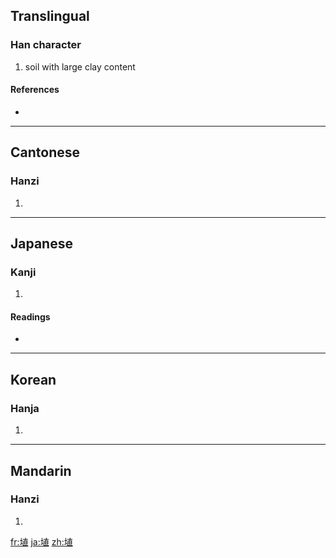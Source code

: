 ==Translingual==

===Han character===
{{Han char|rn=32|rad=土|as=08|sn=11|four=4411<sub>6</sub>|canj=土十月一 (GJBM)}}

# soil with large clay content

====References====
* {{Han ref|kx=0231.050|dkj=05188|dj=0467.100|hdz=10450.030|uh=57F4|ud=22516|bh=D4B2|bd=54450}}

----

==Cantonese==

===Hanzi===
{{yue-hanzi|jyut=|y=jik6}}

# {{defn|Cantonese|sort=土08}}

----

==Japanese==

===Kanji===
{{ja-kanji|grade=|rs=土08}}

# {{defn|Japanese|sort=土08}}

====Readings====
* {{ja-readings|on=[[しょく]] (shoku)|kun=[[はに]] (hani)}}

----

==Korean==

===Hanja===
{{ko-hanja|hangeul=[[식]], [[치]]|rv=sik, chi|mr=sik, ch'i}}

# {{defn|Korean|sort=土08}}

----

==Mandarin==

===Hanzi===
{{cmn-hanzi|pin=[[zhí]] ([[zhi2]])|wg=chih<sup>2</sup>}}

# {{defn|Mandarin|sort=土08}}

[[fr:埴]]
[[ja:埴]]
[[zh:埴]]
